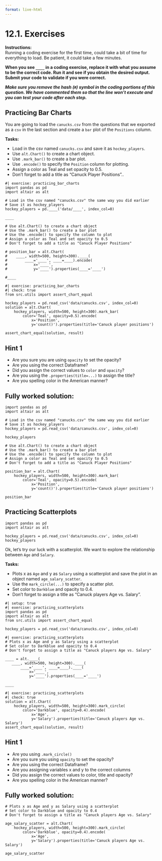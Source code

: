 ```yaml
---
format: live-html
---
```


<script src='../../src/quiz.js'></script>

# 12.1. Exercises

**Instructions:**    
Running a coding exercise for the first time, could take a bit of time for everything to load. Be patient, it could take a few minutes. 

**When you see `____` in a coding exercise, replace it with what you assume to be the correct code. Run it and see if you obtain the desired output. Submit your code to validate if you were correct.**

_**Make sure you remove the hash (`#`) symbol in the coding portions of this question. We have commented them so that the line won't execute and you can test your code after each step.**_ 


## Practicing Bar Charts

You are going to load the `canucks.csv` from the questions that we exported as a `csv` in the last section and create a `bar` plot of the `Positions` column.

**Tasks:**

- Load in the csv named `canucks.csv` and save it as `hockey_players`. 
- Use `alt.Chart()` to create a chart object.
- Use  `.mark_bar()` to create a bar plot.
- Use  `.encode()` to specify the `Position` column for plotting.
- Assign a color as Teal and set opacity to 0.5.
- Don't forget to add a title as "Canuck Player Positions"..

```pyodide
#| exercise: practicing_bar_charts
import pandas as pd
import altair as alt

# Load in the csv named "canucks.csv" the same way you did earlier
# Save it as hockey_players
hockey_players = pd.____('data/____', index_col=0)

____

# Use alt.Chart() to create a chart object
# Use the .mark_bar() to create a bar plot
# Use the .encode() to specify the column to plot
# Assign a color as Teal and set opacity to 0.5
# Don't forget to add a title as "Canuck Player Positions"

# position_bar = alt.Chart(
#    ____, width=500, height=300).____(
#        ____='____', ____=____).encode(
#            x='____',
#            y='____').properties(____='____')

#____
```

```pyodide
#| exercise: practicing_bar_charts
#| check: true
from src.utils import assert_chart_equal

hockey_players = pd.read_csv('data/canucks.csv', index_col=0)
solution = alt.Chart(
    hockey_players, width=500, height=300).mark_bar(
        color='Teal', opacity=0.5).encode(
            x='Position',
            y='count()').properties(title='Canuck player positions')

assert_chart_equal(solution, result)
```

:::: { .hint exercise="practicing_bar_charts" }
::: { .callout-note collapse="false" }

## Hint 1

- Are you sure you are using `opacity` to set the opacity?
- Are you using the correct Dataframe?
- Did you assign the correct values to `color` and `opacity`?
- Are you using the `.properties(title=...)` to assign the title?
- Are you spelling color in the American manner?

:::
::::

:::: { .solution exercise="practicing_bar_charts" }
::: { .callout-tip collapse="false" }

## Fully worked solution:

```pyodide
import pandas as pd
import altair as alt

# Load in the csv named "canucks.csv" the same way you did earlier
# Save it as hockey_players
hockey_players = pd.read_csv('data/canucks.csv', index_col=0)

hockey_players

# Use alt.Chart() to create a chart object
# Use the .mark_bar() to create a bar plot
# Use the .encode() to specify the column to plot
# Assign a color as Teal and set opacity to 0.5
# Don't forget to add a title as "Canuck Player Positions"

position_bar = alt.Chart(
    hockey_players, width=500, height=300).mark_bar(
        color='Teal', opacity=0.5).encode(
            x='Position',
            y='count()').properties(title='Canuck player positions')

position_bar
```

:::
::::

## Practicing Scatterplots

```pyodide
import pandas as pd
import altair as alt

hockey_players = pd.read_csv('data/canucks.csv', index_col=0)
hockey_players
```

Ok, let's try our luck with a scatterplot. We want to explore the relationship between `Age` and `Salary`.

**Tasks:**

- Plots x as `Age` and y as `Salary` using a scatterplot and save the plot in an object named `age_salary_scatter`.
- Use the `mark_circle(...)` to specify a scatter plot. 
- Set color to `Darkblue` and opacity to 0.4.
- Don't forget to assign a title as "Canuck players Age vs. Salary".


```pyodide
#| setup: true
#| exercise: practicing_scatterplots
import pandas as pd
import altair as alt
from src.utils import assert_chart_equal

hockey_players = pd.read_csv('data/canucks.csv', index_col=0)
```

```pyodide
#| exercise: practicing_scatterplots
# Plots x as Age and y as Salary using a scatterplot
# Set color to Darkblue and opacity to 0.4
# Don't forget to assign a title as "Canuck players Age vs. Salary"

____ = alt.____(
   ____, width=500, height=300).____(
       ____='____', ____=____).____(
           x='____',
           y='____').properties(____='____')

____
```

```pyodide
#| exercise: practicing_scatterplots
#| check: true
solution = alt.Chart(
    hockey_players, width=500, height=300).mark_circle(
        color='Darkblue', opacity=0.4).encode(
            x='Age',
            y='Salary').properties(title='Canuck players Age vs. Salary')
assert_chart_equal(solution, result)
```

:::: { .hint exercise="practicing_scatterplots" }
::: { .callout-note collapse="false" }

## Hint 1

- Are you using `.mark_circle()`
- Are you sure you using `opacity` to set the opacity?
- Are you using the correct Dataframe?
- Are you assigning variables x and y to the correct columns
- Did you assign the correct values to color, title and opacity?
- Are you spelling color in the American manner?

:::
::::

:::: { .solution exercise="practicing_scatterplots" }
::: { .callout-tip collapse="false" }

## Fully worked solution:

```pyodide
# Plots x as Age and y as Salary using a scatterplot
# Set color to Darkblue and opacity to 0.4
# Don't forget to assign a title as "Canuck players Age vs. Salary"

age_salary_scatter = alt.Chart(
    hockey_players, width=500, height=300).mark_circle(
        color='Darkblue', opacity=0.4).encode(
            x='Age',
            y='Salary').properties(title='Canuck players Age vs. Salary')

age_salary_scatter
```

:::
::::
